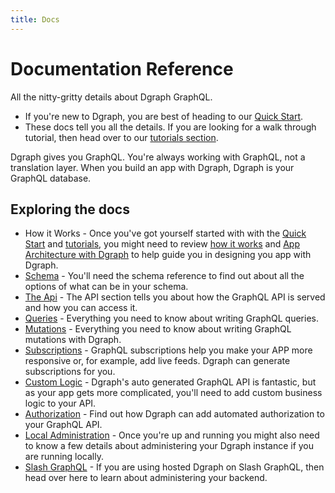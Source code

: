 ```yaml
---
title: Docs
---
```


<h1>Documentation Reference</h1>
<p className="subheading font-weight-regular">All the nitty-gritty details about Dgraph GraphQL.</p>
<div className="border-bottom" />

* If you're new to Dgraph, you are best of heading to our [Quick Start](/dgraph-graphql/quick-start).
* These docs tell you all the details.  If you are looking for a walk through tutorial, then head over to our [tutorials section](/tutorials/).


Dgraph gives you GraphQL.  You're always working with GraphQL, not a translation layer.  When you build an app with Dgraph, Dgraph is your GraphQL database.

## Exploring the docs

* How it Works - Once you've got yourself started with with the [Quick Start](/dgraph-graphql/quick-start) and [tutorials](/tutorials/), you might need to review [how it works](how-it-works) and [App Architecture with Dgraph](app-architectures) to help guide you in designing you app with Dgraph.
* [Schema](schema) - You'll need the schema reference to find out about all the options of what can be in your schema.
* [The Api](api) - The API section tells you about how the GraphQL API is served and how you can access it.
* [Queries](queries) - Everything you need to know about writing GraphQL queries.
* [Mutations](mutations) - Everything you need to know about writing GraphQL mutations with Dgraph.
* [Subscriptions](subscriptions) - GraphQL subscriptions help you make your APP more responsive or, for example, add live feeds.  Dgraph can generate subscriptions for you.
* [Custom Logic](custom) - Dgraph's auto generated GraphQL API is fantastic, but as your app gets more complicated, you'll need to add custom business logic to your API.
* [Authorization](authorization) - Find out how Dgraph can add automated authorization to your GraphQL API.
* [Local Administration](admin) - Once you're up and running you might also need to know a few details about administering your Dgraph instance if you are running locally.  
* [Slash GraphQL](administering-your-backend) - If you are using hosted Dgraph on Slash GraphQL, then head over here to learn about administering your backend.
